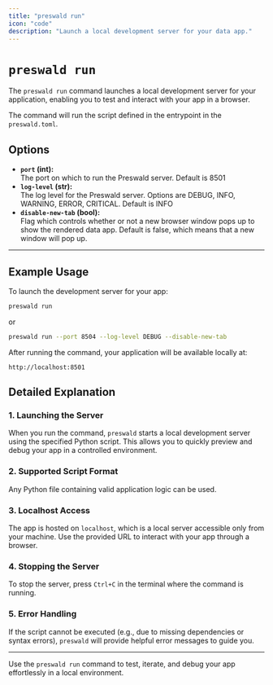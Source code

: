 ```yaml
---
title: "preswald run"
icon: "code"
description: "Launch a local development server for your data app."
---
```


# `preswald run`

The `preswald run` command launches a local development server for your application, enabling you to test and interact with your app in a browser. 

The command will run the script defined in the entrypoint in the `preswald.toml`.

## Options

- **`port` (int):**  
  The port on which to run the Preswald server. Default is 8501
- **`log-level` (str):**  
  The log level for the Preswald server. Options are DEBUG, INFO, WARNING, ERROR, CRITICAL. Default is INFO
- **`disable-new-tab` (bool):**  
  Flag which controls whether or not a new browser window pops up to show the rendered data app. Default is false, which means that a new window will pop up.


---

## Example Usage

To launch the development server for your app:

```bash
preswald run
```

or

```bash
preswald run --port 8504 --log-level DEBUG --disable-new-tab
```

After running the command, your application will be available locally at:

```plaintext
http://localhost:8501
```

## Detailed Explanation

### 1. **Launching the Server**

When you run the command, `preswald` starts a local development server using the specified Python script. This allows you to quickly preview and debug your app in a controlled environment.

### 2. **Supported Script Format**

Any Python file containing valid application logic can be used.

### 3. **Localhost Access**

The app is hosted on `localhost`, which is a local server accessible only from your machine. Use the provided URL to interact with your app through a browser.

### 4. **Stopping the Server**

To stop the server, press `Ctrl+C` in the terminal where the command is running.

### 5. **Error Handling**

If the script cannot be executed (e.g., due to missing dependencies or syntax errors), `preswald` will provide helpful error messages to guide you.

---

Use the `preswald run` command to test, iterate, and debug your app effortlessly in a local environment.
